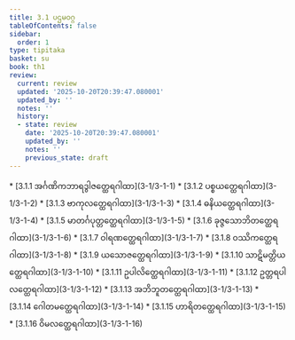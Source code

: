 ```yaml
---
title: 3.1 ပဌမဝဂ္ဂ
tableOfContents: false
sidebar:
  order: 1
type: tipitaka
basket: su
book: th1
review:
  current: review
  updated: '2025-10-20T20:39:47.080001'
  updated_by: ''
  notes: ''
  history:
  - state: review
    date: '2025-10-20T20:39:47.080001'
    updated_by: ''
    notes: ''
    previous_state: draft
---
```



<DynamicBreadcrumb />


<ReviewStatus review={frontmatter.review} showDetails={true} />

<HypothesisAnnotation frontmatter={frontmatter} />



<TableOfContents book="th1" section="3.1">
* [3.1.1 အင်္ဂဏိကဘာရဒွါဇတ္ထေရဂါထာ](3-1/3-1-1)
* [3.1.2 ပစ္စယတ္ထေရဂါထာ](3-1/3-1-2)
* [3.1.3 ဗာကုလတ္ထေရဂါထာ](3-1/3-1-3)
* [3.1.4 ဓနိယတ္ထေရဂါထာ](3-1/3-1-4)
* [3.1.5 မာတင်္ဂပုတ္တတ္ထေရဂါထာ](3-1/3-1-5)
* [3.1.6 ခုဇ္ဇသောဘိတတ္ထေရဂါထာ](3-1/3-1-6)
* [3.1.7 ဝါရဏတ္ထေရဂါထာ](3-1/3-1-7)
* [3.1.8 ဝဿိကတ္ထေရဂါထာ](3-1/3-1-8)
* [3.1.9 ယသောဇတ္ထေရဂါထာ](3-1/3-1-9)
* [3.1.10 သာဋိမတ္တိယတ္ထေရဂါထာ](3-1/3-1-10)
* [3.1.11 ဥပါလိတ္ထေရဂါထာ](3-1/3-1-11)
* [3.1.12 ဥတ္တရပါလတ္ထေရဂါထာ](3-1/3-1-12)
* [3.1.13 အဘိဘူတတ္ထေရဂါထာ](3-1/3-1-13)
* [3.1.14 ဂေါတမတ္ထေရဂါထာ](3-1/3-1-14)
* [3.1.15 ဟာရိတတ္ထေရဂါထာ](3-1/3-1-15)
* [3.1.16 ဝိမလတ္ထေရဂါထာ](3-1/3-1-16)
</TableOfContents>